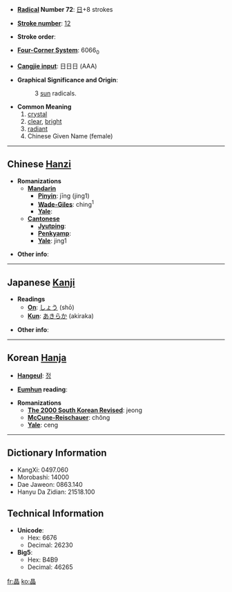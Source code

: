 * '''[[Wiktionary:Chinese radical index| Radical]] Number 72''': [[Wiktionary:Chinese radical index 日|日]]+8 strokes

* '''[[Wiktionary:Chinese total strokes index|Stroke number]]''': [[Wiktionary:Chinese total strokes index 12|12]]

* '''Stroke order''': 

* '''[[Wiktionary:Chinese four corner index|Four-Corner System]]''': 6066<sub>0</sub>

* '''[[Wiktionary:Chinese Cangjie index|Cangjie input]]''': 日日日 (AAA)

* '''Graphical Significance and Origin''': 
*:3 [[sun]] radicals.

* '''Common Meaning'''
*#[[crystal]]
*# [[clear]], [[bright]]
*# [[radiant]]
*# Chinese Given Name (female)

----

== Chinese [[Hanzi]] ==

* '''Romanizations'''
** '''[[Mandarin]]'''
*** '''[[Pinyin]]''': jīng (jing1)
*** '''[[Wade-Giles]]''': ching<sup>1</sup>
*** '''[[Yale]]''': 
** '''[[Cantonese]]'''
*** '''[[Jyutping]]''':
*** '''[[Penkyamp]]''': 
*** '''[[Yale]]''': jing1

* '''Other info''': 

----

== Japanese [[Kanji]] ==

* '''Readings'''
** '''[[On]]''': [[しょう]] (shō)
** '''[[Kun]]''': [[あきらか]] (akiraka)

* '''Other info''':  

----

== Korean [[Hanja]] ==

* '''[[Hangeul]]''': [[정]]

* '''[[Eumhun]] reading''': 

* '''Romanizations'''
** '''[[The 2000 South Korean Revised Romanization|The 2000 South Korean Revised]]''': jeong
** '''[[McCune-Reischauer]]''': chŏng
** '''[[Yale]]''': ceng

----

== Dictionary Information ==

* KangXi: 0497.060
* Morobashi: 14000
* Dae Jaweon: 0863.140
* Hanyu Da Zidian: 21518.100

== Technical Information ==

* '''Unicode''':
** Hex: 6676
** Decimal: 26230
* '''Big5''':
** Hex: B4B9
** Decimal: 46265

[[fr:晶]]
[[ko:晶]]